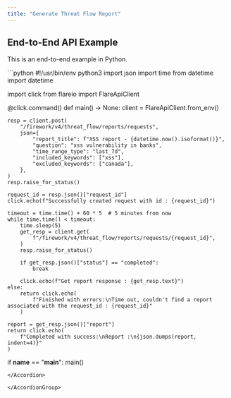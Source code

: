 ```yaml
---
title: "Generate Threat Flow Report"
---
```


## End-to-End API Example

This is an end-to-end example in Python.

<AccordionGroup>

<Accordion title="Python SDK Example">
```python
#!/usr/bin/env python3
import json
import time
from datetime import datetime

import click
from flareio import FlareApiClient


@click.command()
def main() -> None:
    client = FlareApiClient.from_env()

    resp = client.post(
        "/firework/v4/threat_flow/reports/requests",
        json={
            "report_title": f"XSS report - {datetime.now().isoformat()}",
            "question": "xss vulnerability in banks",
            "time_range_type": "last_7d",
            "included_keywords": ["xss"],
            "excluded_keywords": ["canada"],
        },
    )
    resp.raise_for_status()

    request_id = resp.json()["request_id"]
    click.echo(f"Successfully created request with id : {request_id}")

    timeout = time.time() + 60 * 5  # 5 minutes from now
    while time.time() < timeout:
        time.sleep(5)
        get_resp = client.get(
            f"/firework/v4/threat_flow/reports/requests/{request_id}",
        )
        resp.raise_for_status()

        if get_resp.json()["status"] == "completed":
            break

        click.echo(f"Get report response : {get_resp.text}")
    else:
        return click.echo(
            f"Finished with errors:\nTime out, couldn't find a report associated with the request_id : {request_id}"
        )

    report = get_resp.json()["report"]
    return click.echo(
        f"Completed with success:\nReport :\n{json.dumps(report, indent=4)}"
    )


if __name__ == "__main__":
    main()
```
</Accordion>

</AccordionGroup>
